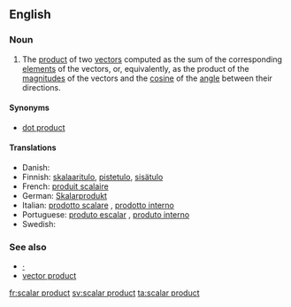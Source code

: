 ==English==
{{wikipedia}}

===Noun===
{{en-noun|sg=[[scalar]] [[product]]}}

# {{vector}} The [[product]] of two [[vector]]s computed as the sum of the corresponding [[element]]s of the vectors, or, equivalently, as the product of the [[magnitude]]s of the vectors and the [[cosine]] of the [[angle]] between their directions.

====Synonyms====
* [[dot product]]

====Translations====
* Danish: {{t|da|skalarprodukt|n}}
* Finnish: [[skalaaritulo]], [[pistetulo]], [[sisätulo]]
* French: [[produit scalaire]] {{m}}
* German: [[Skalarprodukt]] {{n}}
* Italian: [[prodotto scalare]] {{m}}, [[prodotto interno]] {{m}}
* Portuguese: [[produto escalar]] {{m}}, [[produto interno]] {{m}}
* Swedish: {{t+|sv|skalärprodukt|c}}

===See also===
* [[·]]
* [[vector product]]

[[fr:scalar product]]
[[sv:scalar product]]
[[ta:scalar product]]